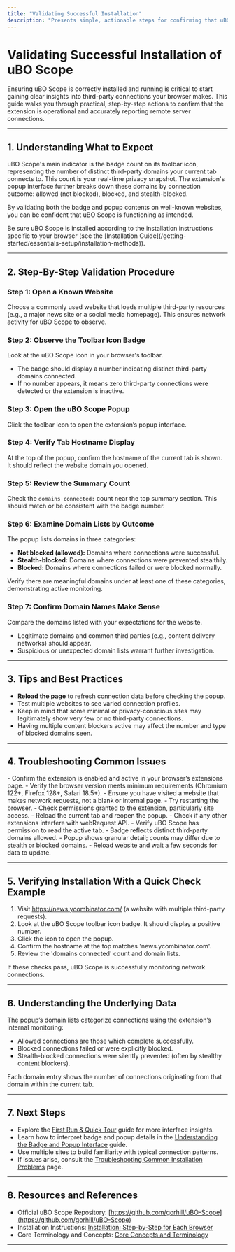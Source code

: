 ```yaml
---
title: "Validating Successful Installation"
description: "Presents simple, actionable steps for confirming that uBO Scope is operating as expected—such as checking the badge counter on known webpages or using the popup to verify detected domains. Empowers users to independently validate functionality."
---
```


# Validating Successful Installation of uBO Scope

Ensuring uBO Scope is correctly installed and running is critical to start gaining clear insights into third-party connections your browser makes. This guide walks you through practical, step-by-step actions to confirm that the extension is operational and accurately reporting remote server connections.

---

## 1. Understanding What to Expect

uBO Scope's main indicator is the badge count on its toolbar icon, representing the number of distinct third-party domains your current tab connects to. This count is your real-time privacy snapshot. The extension's popup interface further breaks down these domains by connection outcome: allowed (not blocked), blocked, and stealth-blocked.

By validating both the badge and popup contents on well-known websites, you can be confident that uBO Scope is functioning as intended.

<Check>
Be sure uBO Scope is installed according to the installation instructions specific to your browser (see the [Installation Guide](/getting-started/essentials-setup/installation-methods)).
</Check>

---

## 2. Step-By-Step Validation Procedure

### Step 1: Open a Known Website

Choose a commonly used website that loads multiple third-party resources (e.g., a major news site or a social media homepage). This ensures network activity for uBO Scope to observe.

### Step 2: Observe the Toolbar Icon Badge

Look at the uBO Scope icon in your browser's toolbar.
- The badge should display a number indicating distinct third-party domains connected.
- If no number appears, it means zero third-party connections were detected or the extension is inactive.

### Step 3: Open the uBO Scope Popup

Click the toolbar icon to open the extension’s popup interface.

### Step 4: Verify Tab Hostname Display

At the top of the popup, confirm the hostname of the current tab is shown. It should reflect the website domain you opened.

### Step 5: Review the Summary Count

Check the `domains connected:` count near the top summary section. This should match or be consistent with the badge number.

### Step 6: Examine Domain Lists by Outcome

The popup lists domains in three categories:
- **Not blocked (allowed):** Domains where connections were successful.
- **Stealth-blocked:** Domains where connections were prevented stealthily.
- **Blocked:** Domains where connections failed or were blocked normally.

Verify there are meaningful domains under at least one of these categories, demonstrating active monitoring.

### Step 7: Confirm Domain Names Make Sense

Compare the domains listed with your expectations for the website.
- Legitimate domains and common third parties (e.g., content delivery networks) should appear.
- Suspicious or unexpected domain lists warrant further investigation.

---

## 3. Tips and Best Practices

- **Reload the page** to refresh connection data before checking the popup.
- Test multiple websites to see varied connection profiles.
- Keep in mind that some minimal or privacy-conscious sites may legitimately show very few or no third-party connections.
- Having multiple content blockers active may affect the number and type of blocked domains seen.

---

## 4. Troubleshooting Common Issues

<AccordionGroup title="Troubleshooting Validation Problems">
<Accordion title="No Badge Number or Empty Popup">
- Confirm the extension is enabled and active in your browser’s extensions page.
- Verify the browser version meets minimum requirements (Chromium 122+, Firefox 128+, Safari 18.5+).
- Ensure you have visited a website that makes network requests, not a blank or internal page.
- Try restarting the browser.
- Check permissions granted to the extension, particularly site access.
</Accordion>

<Accordion title="Popup Shows 'NO DATA' or Unexpected Hostname">
- Reload the current tab and reopen the popup.
- Check if any other extensions interfere with webRequest API.
- Verify uBO Scope has permission to read the active tab.
</Accordion>

<Accordion title="Discrepancies Between Badge and Popup Counts">
- Badge reflects distinct third-party domains allowed.
- Popup shows granular detail; counts may differ due to stealth or blocked domains.
- Reload website and wait a few seconds for data to update.
</Accordion>
</AccordionGroup>

---

## 5. Verifying Installation With a Quick Check Example

1. Visit https://news.ycombinator.com/ (a website with multiple third-party requests).
2. Look at the uBO Scope toolbar icon badge. It should display a positive number.
3. Click the icon to open the popup.
4. Confirm the hostname at the top matches 'news.ycombinator.com'.
5. Review the 'domains connected' count and domain lists.

If these checks pass, uBO Scope is successfully monitoring network connections.

---

## 6. Understanding the Underlying Data

The popup’s domain lists categorize connections using the extension’s internal monitoring:
- Allowed connections are those which complete successfully.
- Blocked connections failed or were explicitly blocked.
- Stealth-blocked connections were silently prevented (often by stealthy content blockers).

Each domain entry shows the number of connections originating from that domain within the current tab.

---

## 7. Next Steps

- Explore the [First Run & Quick Tour](/getting-started/essentials-setup/first-run-experience) guide for more interface insights.
- Learn how to interpret badge and popup details in the [Understanding the Badge and Popup Interface](/guides/getting-started/understanding-badge-and-ui) guide.
- Use multiple sites to build familiarity with typical connection patterns.
- If issues arise, consult the [Troubleshooting Common Installation Problems](/getting-started/onboarding-validation-troubleshooting/troubleshooting-common-issues) page.

---

## 8. Resources and References

- Official uBO Scope Repository: [https://github.com/gorhill/uBO-Scope](https://github.com/gorhill/uBO-Scope)
- Installation Instructions: [Installation: Step-by-Step for Each Browser](/getting-started/essentials-setup/installation-methods)
- Core Terminology and Concepts: [Core Concepts and Terminology](/overview/introduction-and-purpose/core-terminology)

---